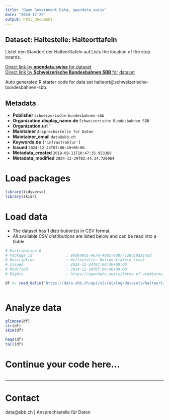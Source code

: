 ```yaml
---
title: "Open Government Data, opendata.swiss"
date: "2024-12-29"
output: html_document
---
```


## Dataset: Haltestelle: Halteorttafeln

Listet den Standort der Halteorttafeln auf.Lists the location of the stop boards.

[Direct link by **opendata.swiss** for dataset](https://opendata.swiss/de/dataset/haltestelle-halteorttafeln)<br>
[Direct link by **Schweizerische Bundesbahnen SBB** for dataset](https://data.sbb.ch/explore/dataset/halteort/)

Auto generated R starter code for data set halteort@schweizerische-bundesbahnen-sbb.

## Metadata

- **Publisher** `schweizerische-bundesbahnen-sbb`
- **Organization.display_name.de** `Schweizerische Bundesbahnen SBB`
- **Organization.url** ``
- **Maintainer** `Ansprechsstelle für Daten`
- **Maintainer_email** `data@sbb.ch`
- **Keywords.de** `['infrastruktur']`
- **Issued** `2024-12-24T07:00:40+00:00`
- **Metadata_created** `2019-09-11T10:47:35.953388`
- **Metadata_modified** `2024-12-29T02:44:34.720064`


# Load packages

```r

library(tidyverse)
library(skimr)

```

# Load data

-   The dataset has 1 distribution(s) in CSV format.
-   All available CSV distributions are listed below and can be read into a tibble.

```r

# Distribution 0
# Package_id               : 98d649d1-9678-40b2-9087-c28c10aa142d
# Description              : Haltestelle: Halteorttafeln (csv)
# Issued                   : 2024-12-24T07:00:40+00:00
# Modified                 : 2024-12-24T07:00:40+00:00
# Rights                   : https://opendata.swiss/terms-of-use#terms_by

df <- read_delim('https://data.sbb.ch/api/v2/catalog/datasets/halteort/exports/csv?use_labels=true')



```

# Analyze data

```r

glimpse(df)
str(df)
skim(df)

head(df)
tail(df)

```

# Continue your code here...

```r

```

------------------------------------------------------------------------

# Contact

data@sbb.ch | Ansprechsstelle für Daten
